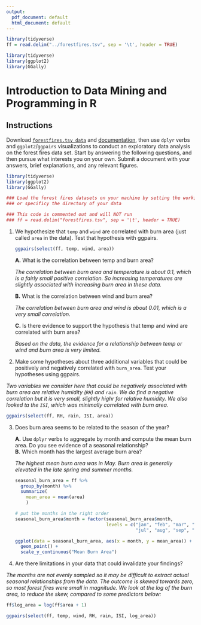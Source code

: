 ```yaml
---
output:
  pdf_document: default
  html_document: default
---
```


```r
library(tidyverse)
ff = read.delim("../forestfires.tsv", sep = '\t', header = TRUE)

library(tidyverse)
library(ggplot2)
library(GGally)

```

#  Introduction to Data Mining and Programming in R

## Instructions

Download [`forestfires.tsv data`](https://canvas.uw.edu/courses/1105384/files/39712993) and [documentation](https://canvas.uw.edu/courses/1105384/files/39712997/download?wrap=1), then use `dplyr` verbs and `ggplot2`/`ggpairs` visualizations to conduct an exploratory data analysis on the forest fires data set. Start by answering the following questions, and then pursue what interests you on your own. Submit a document with your answers, brief explanations, and any relevant figures.

```r
library(tidyverse)
library(ggplot2)
library(GGally)

### Load the forest fires datasets on your machine by setting the working directory 
### or specificy the directory of your data 

### This code is commented out and will NOT run
### ff = read.delim("forestfires.tsv", sep = '\t', header = TRUE)

```

\clearpage

1. We hypothesize that `temp` and `wind` are correlated with burn area (just called `area` in the data). Test that hypothesis with ggpairs.

    ```r
    ggpairs(select(ff, temp, wind, area))
    ```
    
    **A.** What is the correlation between temp and burn area?
    
    *The correlation between burn area and temperature is about 0.1, which is a fairly small positive correlation. So increasing temperatures are slightly associated with increasing burn area in these data.*


    **B.** What is the correlation between wind and burn area?    

    *The correlation between burn area and wind is about 0.01, which is a very small correlation.*
        
    **C.** Is there evidence to support the hypothesis that temp and wind are correlated with burn area?
    
    *Based on the data, the evidence for a relationship between temp or wind and burn area is very limited.*
    
\clearpage

2. Make some hypotheses about three additional variables that could be positively and negatively correlated with `burn_area`. Test your hypotheses using ggpairs.

*Two variables we consider here that could be negatively associated with burn area are relative humidity (`RH`) and `rain`. We do find a negative correlation but it is very small, slightly highr for relative humidity. We also looked ta the `ISI`, which was minimally correlated with burn area.*

```r
ggpairs(select(ff, RH, rain, ISI, area))
```


\clearpage


3. Does burn area seems to be related to the season of the year?


    **A.** Use `dplyr` verbs to aggregate by month and compute the mean burn area. Do you see evidence of a seasonal relationship?    
    **B.** Which month has the largest average burn area?
    
    *The highest mean burn area was in May. Burn area is generally elevated in the late spring and summer months.*
    
    ```r
    
    seasonal_burn_area = ff %>%
      group_by(month) %>%
      summarize(
        mean_area = mean(area)
        )
    
    # put the months in the right order
    seasonal_burn_area$month = factor(seasonal_burn_area$month,
                                      levels = c("jan", "feb", "mar", "apr", "may", "jun",
                                                 "jul", "aug", "sep", "oct", "nov", "dec"))
    
    ggplot(data = seasonal_burn_area, aes(x = month, y = mean_area)) +
      geom_point() +
      scale_y_continuous("Mean Burn Area")
  
    ```

\clearpage

4. Are there limitations in your data that could invalidate your findings?

*The months are not evenly sampled so it may be difficult to extract actual seasonal relationships from the data. The outcome is skewed towards zero, so most forest fires were small in magnitude. We look at the log of the burn area, to reduce the skew, compared to some predictors below:*

```r
ff$log_area = log(ff$area + 1)

ggpairs(select(ff, temp, wind, RH, rain, ISI, log_area))

```